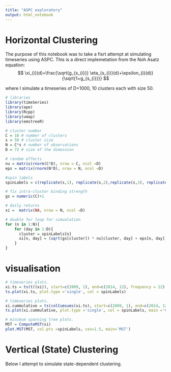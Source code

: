 ```yaml
---
title: "ASPC exploratory"
output: html_notebook
---
```

# Horizontal Clustering
The purpose of this notebook was to take a fisrt attempt at simulating timeseries using ASPC. This is a direct implemetation from the Noh Asatz equation:
$$
\xi_{i}(d)=\frac{\sqrt{g_{s_{i}}} \eta_{s_{i}}(d)+\epsilon_{i}(d)}{\sqrt{1+g_{s_{i}}}}
$$

where I simulate a timeseries of D=1000, 10 clusters each with size 50.

```r
# libraries
library(timeSeries)
library(ape)
library(Rcpp)
library(umap)
library(emstreeR)
```


```r

# cluster number
C = 10 # number of clusters
s = 50 # cluster size
N = C*s # number of observations
D = 72 # size of the dimesnion
```


```r


# random effects 
nu = matrix(rnorm(C*D), nrow = C, ncol =D)
eps = matrix(rnorm(N*D), nrow = N, ncol =D)

#spin labels 
spinLabels = c(replicate(s,1), replicate(s,2),replicate(s,3), replicate(s,4), replicate(s,5), replicate(s,6), replicate(s,7), replicate(s,8), replicate(s,9), replicate(s,10))

# fix intra-cluster binding strength
gs = numeric(C)+1

# daily returns
xi =  matrix(NA, nrow = N, ncol =D)

```


```r
# double for loop for simualation
for (n in 1:N){
    for (day in 1:D){
      cluster = spinLabels[n]
      xi[n, day] = (sqrt(gs[cluster]) * nu[cluster, day] + eps[n, day])/(sqrt(1+gs[cluster]))
    }
}
```


# visualisation

```r

# timeseries plots. 
xi.ts = ts(t((xi)), start=c(2009, 1), end=c(2014, 12), frequency = 12)
ts.plot(xi.ts, plot.type ='single', col = spinLabels)

```

```r
# timeseries plots. 
xi.cummulative = ts(colCumsums(xi.ts), start=c(2009, 1), end=c(2014, 12), frequency = 12)
ts.plot(xi.cummulative, plot.type ='single', col = spinLabels, main ='Cummulative Sum')
```

```r
# minimum spanning tree plots.
MST = ComputeMST(xi)
plot.MST(MST, col.pts =spinLabels, cex=1.5, main='MST')
```

# Vertical (State) Clustering

Below I attempt to simulate state-dependent clustering.
```r

```


